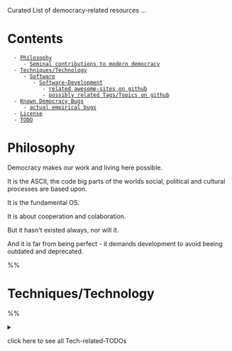 Curated List of democracy-related resources ... {{https://cdn.rawgit.com/sindresorhus/awesome/d7305f38d29fed78fa85652e3a63e154dd8e8829/media/badge.svg|awesome_badge}}

= Contents =
   - [[#Philosophy|Philosophy]]
      - [[#Philosophy#Seminal contributions to modern democracy|Seminal contributions to modern democracy]]
   - [[#Techniques/Technology|Techniques/Technology]]
      - [[#Techniques/Technology#Software|Software]]
         - [[#Techniques/Technology#Software#Software-Development|Software-Development]]
            - [[#Techniques/Technology#Software#Software-Development#related awesome-sites on github|related awesome-sites on github]]
            - [[#Techniques/Technology#Software#Software-Development#possibly related Tags/Topics on github|possibly related Tags/Topics on github]]
   - [[#Known Democracy Bugs|Known Democracy Bugs]]
      - [[#Known Democracy Bugs#actual empirical bugs|actual empirical bugs]]
   - [[#License|License]]
   - [[#TODO|TODO]]


= Philosophy =

Democracy makes our work and living here possible.

It is the ASCII, the code big parts of the worlds social, political and cultural processes are based upon.

It is the fundamental OS.

It is about cooperation and colaboration.

But it hasn't existed always, nor will it.

And it is far from being perfect - it demands development to avoid beeing outdated and deprecated.


%%{{{== Seminal contributions to modern democracy ==
== Seminal contributions to modern democracy ==
...rebasing

- [[http://oll.libertyfund.org|oll libertyfund org]]

| X | idea / author                                                               | key concepts                    | source-code  / other ressources                                                                                                  | timestamp/commit |
|---|-----------------------------------------------------------------------------|---------------------------------|----------------------------------------------------------------------------------------------------------------------------------|------------------|
|   | [[https://en.wikipedia.org/wiki/Equality|Equality]]                         | social, gender, racial equality |                                                                                                                                  |                  |
|   |                                                                             |                                 |                                                                                                                                  |                  |
|   | [[https://en.wikipedia.org/wiki/Liberty|Liberty]]                           | free will                       |                                                                                                                                  |                  |
|   |                                                                             | free expression / press         |                                                                                                                                  |                  |
|   | [[https://en.wikipedia.org/wiki/Pluralism_(political_theory)|Pluralism]]    |                                 |                                                                                                                                  |                  |
|   |                                                                             |                                 |                                                                                                                                  |                  |
|   | [[https://en.wikipedia.org/wiki/Magna_Carta|Magna_Carta]]                   | limiting feudality              | [[https://en.wikipedia.org/wiki/File:Magna_Carta_(British_Library_Cotton_MS_Augustus_II.106).jpg|jpg]]                           | 1215             |
|   |                                                                             |                                 |                                                                                                                                  |                  |
|   | [[https://en.wikipedia.org/wiki/Letterpress_printing|Letterpress_printing]] | technological development:      |                                                                                                                                  | 1440             |
|   |                                                                             | communication                   |                                                                                                                                  |                  |
|   |                                                                             |                                 |                                                                                                                                  |                  |
|   | [[https://en.wikipedia.org/wiki/Reformation|Protestant Reformation]]        | limiting catholicism            |                                                                                                                                  | 1517             |
|   |                                                                             |                                 |                                                                                                                                  |                  |
|   | [[https://en.wikipedia.org/wiki/John_Locke|John_Locke]]                     | liberalism                      | [[http://oll.libertyfund.org/titles/locke-the-two-treatises-of-civil-government-hollis-ed|two treatises of civil government]]    | 1689             |
|   |                                                                             |                                 |                                                                                                                                  |                  |
|   | [[https://en.wikipedia.org/wiki/Jean-Jacques_Burlamaqui|Burlamaqui]]        | checks and balances             | [[http://oll.libertyfund.org/titles/burlamaqui-the-principles-of-natural-and-politic-law|principles of natural and politic law]] | 1747             |
|   |                                                                             |                                 |                                                                                                                                  |                  |
|   | [[https://en.wikipedia.org/wiki/Jean-Jacques_Rousseaui|Rousseau]]           | general will                    | [[http://www.ibiblio.org/ml/libri/r/RousseauJJ_ContratSocial_p.pdf|ContratSocial_pdf]]                                           | 1762             |
|   |                                                                             |                                 |                                                                                                                                  |                  |
|   | [[https://en.wikipedia.org/wiki/Voltaire|Voltaire]]                         |                                 | [[http://oll.libertyfund.org/titles/voltaire-the-works-of-voltaire-vol-xix-philosophical-letters|philosophical letters]]         | 1765             |
|   |                                                                             |                                 |                                                                                                                                  |                  |
|   | [[https://en.wikipedia.org/wiki/Montesquieu|Montesquieu]]                   | republicanism                   | [[http://oll.libertyfund.org/titles/montesquieu-complete-works-4-vols-1777|complete works]]                                      | 1777             |
|   |                                                                             | separation of power             |                                                                                                                                  |                  |
|   |                                                                             |                                 |                                                                                                                                  |                  |
|   | [[https://en.wikipedia.org/wiki/Alexis_de_Tocqueville|Tocqueville]]         |                                 | [[http://oll.libertyfund.org/titles/tocqueville-de-la-democratie-en-amerique-4-vols-12th-ed-1848|de la democratie en amerique]]  | 1848             |
|   |                                                                             |                                 |                                                                                                                                  |                  |
|   |                                                                             |                                 |                                                                                                                                  |                  |
|   | [[https://en.wikipedia.org/wiki/Internet|modern Internet]]                  | technological development:      |                                                                                                                                  | 1990             |
|   |                                                                             | communication                   |                                                                                                                                  |                  |
|   |                                                                             |                                 |                                                                                                                                  |                  |
|   | [[https://en.wikipedia.org/wiki/Electronic_voting|electronic_voting]]       | technological development:      |                                                                                                                                  | 2004             |
|   |                                                                             | communication                   |                                                                                                                                  |                  |

%%}}}
                                                                                                 
= Techniques/Technology =
%% <details>
%% <summary>click here to see all Tech-related-TODOs</summary>
%% ```
%% == Assembly ==
%% === Representative Assembly ===
%% ===== Parliament =====
%% ```

== Monitoring ==
- [[http://www.internationaldemocracywatch.org|internationaldemocracywatch]]
- [[https://www.eiu.com/topic/democracy-index|eiu democracy index]]
- [[http://www.statewatch.org/|statewatch]]
- [[https://www.transparency.org/|transparency]]
- [[https://rsf.org/en/ranking|freedom of press]]

== Software ==
- [[https://en.wikipedia.org/wiki/Open-source_software|OpenSource]] / [[https://en.wikipedia.org/wiki/Free_and_open-source_software|Free_and_open source_software]]
- [[https://en.wikipedia.org/wiki/Linux|Linux]]
- [[https://en.wikipedia.org/wiki/GitHub|GitHub]] (but what if it gets bought by Microsoft?)


=== Software-Development ===
- [[https://humanetech.com/|humanetech]]
- [[https://democraciaenred.org/|democraciaenred]]
- [[https://www.opendemocracy.net|opendemocracy net]]

%%{{{==== on [[https://github.com|github]] ====

==== on [[https://github.com|github]] ====

| X  | [[https://github.com|github]]                                                 | project url / deployments                                             | topic                | activity / last commit                                                                                      | Stars                                                                                                       |
|----|-------------------------------------------------------------------------------|-----------------------------------------------------------------------|----------------------|-------------------------------------------------------------------------------------------------------------|-------------------------------------------------------------------------------------------------------------|
| 1  | [[https://github.com/DemocracyOS/democracyos|democracyos]]                    | [[http://democracyos.org/|democracyos]]                               |                      | {{https://img.shields.io/github/last-commit/democracyos/democracyos.svg?style=social|last commit}}          | {{https://img.shields.io/github/stars/democracyos/democracyos.svg?style=social&label=Stars|stars}}          |
|    |                                                                               | [[https://evoks.hu/|evoks]]                                           |                      |                                                                                                             |                                                                                                             |
|    |                                                                               | [[http://pjlr.democracyos.eu/|pjlr democracyos]]                      |                      |                                                                                                             |                                                                                                             |
| 2  | [[https://github.com/consul/consul|consul]]                                   |                                                                       |                      | {{https://img.shields.io/github/last-commit/consul/consul.svg?style=social|last commit}}                    | {{https://img.shields.io/github/stars/consul/consul.svg?style=social&label=Stars|stars}}                    |
|    |                                                                               | [[http://consulproject.org|consulproject]]                            |                      |                                                                                                             |                                                                                                             |
|    |                                                                               | [[https://decide.madrid.es/|decide madrid]]                           |                      |                                                                                                             |                                                                                                             |
| 4  | [[https://github.com/sinak/democracy.io|democracy io]]                        |                                                                       |                      | {{https://img.shields.io/github/last-commit/sinak/democracy.io.svg?style=social|last commit}}               | {{https://img.shields.io/github/stars/sinak/democracy.io.svg?style=social&label=Stars|stars}}               |
| 5  | [[https://github.com/civiwiki|civiwiki]]                                      | [[https://www.civiwiki.org/|civiwiki]]                                | masscommunication    | {{https://img.shields.io/github/last-commit/civiwiki/civiwiki.svg?style=social|last commit}}                | {{https://img.shields.io/github/stars/civiwiki/civiwiki.svg?style=social&label=Stars|stars}}                |
| 6  | [[https://github.com/openaustralia/publicwhip|publicwhip]]                    |                                                                       | votation/            | {{https://img.shields.io/github/last-commit/openaustralia/publicwhip.svg?style=social|last commit}}         | {{https://img.shields.io/github/stars/openaustralia/publicwhip.svg?style=social&label=Stars|stars}}         |
|    |                                                                               |                                                                       | results/             |                                                                                                             |                                                                                                             |
|    |                                                                               |                                                                       | control delegates    |                                                                                                             |                                                                                                             |
| 7  | [[https://github.com/roschaefer/rundfunk-mitbestimmen|rundfunk mitbestimmen]] | [[https://rundfunk-mitbestimmen.de/|rundfunk mitbestimmen]]           | votation/            | {{https://img.shields.io/github/last-commit/roschaefer/rundfunk-mitbestimmen.svg?style=social|last commit}} | {{https://img.shields.io/github/stars/roschaefer/rundfunk-mitbestimmen.svg?style=social&label=Stars|stars}} |
|    |                                                                               |                                                                       | results              |                                                                                                             |                                                                                                             |
|    |                                                                               |                                                                       | participation        |                                                                                                             |                                                                                                             |
| 8  | [[https://github.com/demokratie-live/democracy-client|democracy client]]      |                                                                       |                      | {{https://img.shields.io/github/last-commit/demokratie-live/democracy-client.svg?style=social|last commit}} | {{https://img.shields.io/github/stars/demokratie-live/democracy-client.svg?style=social&label=Stars|stars}} |
| 9  | [[https://github.com/mysociety/alaveteli|alaveteli]]                          | [[http://alaveteli.org|alaveteli org]]                                | control jurisdiction | {{https://img.shields.io/github/last-commit/mysociety/alaveteli.svg?style=social|last commit}}              | {{https://img.shields.io/github/stars/mysociety/alaveteli.svg?style=social&label=Stars|stars}}              |
| 10 | [[https://github.com/decidim/decidim|decidim]]                                | [[https://decidim.org/|decidim]]                                      | community/           | {{https://img.shields.io/github/last-commit/decidim/decidim.svg?style=social|last commit}}                  | {{https://img.shields.io/github/stars/decidim/decidim.svg?style=social&label=Stars|stars}}                  |
|    |                                                                               |                                                                       | government           |                                                                                                             |                                                                                                             |
|    |                                                                               | [[https://www.decidim.barcelona/|decidim barcel]]                     |                      |                                                                                                             |                                                                                                             |
|    |                                                                               | [[https://osallistu.hel.fi/|osallistu hel]]                           |                      |                                                                                                             |                                                                                                             |
|    |                                                                               | [[https://participa.castillalamancha.es/|participa castillalamancha]] |                      |                                                                                                             |                                                                                                             |
|    |                                                                               | [[https://erabaki.pamplona.es/|erabaki pamplona]]                     |                      |                                                                                                             |                                                                                                             |
|    |                                                                               | ...many more                                                          |                      |                                                                                                             |                                                                                                             |
|    |[[https://github.com/data4democracy.github.com|data4democracy]]                                                                               |                                                                       |                      |                                                                                                             |                                                                                                             |
%%}}}

%%{{{==== on [[https://gitlab.com|gitlab]] ====

==== on [[https://gitlab.com|gitlab]] ====
(first draft)

| X | [[https://gitlab.com|gitlab]]                                                          | project url / deployments | topic | activity / last commit | Stars |
|---|----------------------------------------------------------------------------------------|---------------------------|-------|------------------------|-------|
|   | [[https://gitlab.com/democracy-tools|democracy tools]]                                 |                           |       |                        |       |
|   | [[https://gitlab.com/sofistica/democracy|democracy]]                                   |                           |       |                        |       |
|   | [[https://gitlab.com/dormeno/your-priorities-app|your priorities app]]                 |                           |       |                        |       |
|   | [[https://gitlab.com/Enabl.ist/consul-pol|consul pol]]                                 |                           |       |                        |       |
|   | [[https://gitlab.com/ethan/democracy-box|democracy box]]                               |                           |       |                        |       |
|   | [[https://gitlab.com/karankohli13/sovereign|sovereign]] .                              |                           |       |                        |       |
|   | [[https://gitlab.com/mchase/democracy-plus|democracy plus]]                            |                           |       |                        |       |
|   | [[https://gitlab.com/hd-sunrise/javascript-democracy|javascript democracy]]            |                           |       |                        |       |
|   | [[https://gitlab.com/Syl20/pseudo-democracy-discord-bot|pseudo democracy discord bot]] |                           |       |                        |       |
|   | [[https://gitlab.com/Eudaimonstro/Steves-Rules-of-Order|Rules of Order]]               |                           |       |                        |       |
|   | [[https://gitlab.com/pwgd/platform-coop-governance|coop governance]]                   |                           |       |                        |       |
|   | [[https://gitlab.com/simple-direct-democracy/website|simple direct democracy website]] |                           |       |                        |       |
|   | [[https://gitlab.com/hrbrmstr/election-transparency|election transparency]]            |                           |       |                        |       |
|   | https://gitlab.com/gonzalop67/Democracy                                                |                           |       |                        |       |
%%}}}

%% [![Throughput Graph](https://graphs.waffle.io/neovim/neovim/throughput.svg)](https://waffle.io/neovim/neovim/metrics) TODO
%% https://github.com/EFForg/privacybadger

==== related awesome-sites on github ====
%% <details>
%% <summary>click here to more</summary>
%% ```
- [[https://github.com/engagingspaces/awesome-humane-tech|awesome humane tech]]
- [[https://github.com/learn-anything/humans|humans]]
- [[https://github.com/matiassingers/awesome-readme|awesome readme]]
- [[https://github.com/tanyuan/awesome-hci|awesome hci]]
- [[https://github.com/EticaAI/awesome-humanitarian-foss|awesome humanitarian foss]]
%% ```

==== possibly related Tags/Topics on github ====
%% <details>
%% <summary>click here to see more</summary>
%% ```
- [[https://github.com/topics/citizens|citizens]]
- [[https://github.com/topics/civic-tech|civic tech]]
- [[https://github.com/topics/decision-making|decision making]]
- [[https://github.com/topics/deliberation|deliberation]]
- [[https://github.com/topics/democracy-measures|democracy measures]]
- [[https://github.com/topics/democracy|democracy]]
- [[https://github.com/topics/democracynow|democracynow]]
- [[https://github.com/topics/e-participation|e-participation]]
- [[https://github.com/topics/liquid-democracy|liquid democracy]]
- [[https://github.com/topics/municipalities|municipalities]]
- [[https://github.com/topics/open-data|open data]]
- [[https://github.com/topics/parliamentary-data|parliamentary data]]
- [[https://github.com/topics/parliamentary-monitoring|parliamentary monitoring]]
- [[https://github.com/topics/political-science|political science]]
- [[https://github.com/topics/politics|politics]]
- [[https://github.com/topics/poll|poll]]
- [[https://github.com/topics/popular-proposals|popular proposals]]
- [[https://github.com/topics/right-to-know|right to know]]
- [[https://github.com/topics/social|social]]
- [[https://github.com/topics/vote|vote]]
- [[https://github.com/topics/voting|voting]]
%% ```


= Known Democracy Bugs =

== sistemic bugs ==
- monarchy
- constitutional monarchy
- dictatorship
- authoritarism 
   - due to inactivity/passivness
- authoritarism -> mentality -> beliefs -> education
- overrated importance of property
 
== actual empirical bugs ==
%% <details>
%% <summary>click here to see more</summary>
%% ```
- lack of participation
   - due to:
      - lack of motivation
         - due to:
            - lack of rights (mainly global level)
	       - governmental (jurisdictional) and social discrimination
            - lack of knowledge (education)
            - lack of knowledge (information)
            - lack of knowledge (communication)
            - lack of interest -> motivation
            - lack of institutional responsability -> education
            - lack of individual responsability -> education
            - lack of realistic (well-communicated) offers/projects
            - lack of access
	       - due to:
		  - mismanaged burocracy
		  - digital gap
		  - abusive manipulation of information -> fake-news
		  
- economic inequality
- corruption
   - power abuse
      - authoritarism
      - abusive manipulation of information
   - abundance -> property
- religious fanatism
- ecodestruction
%% ```

= License =
{{file:../images/public_domain.svg|Creative Commons 4.0}}

This work is licensed under [[http://creativecommons.org/licenses/by/4.0/|Creative Commons Attribution 4.0 International License]]


%% <details>
%% <summary>click here to see TODO</summary>
%% ```
= TODO =
- [ ] Content
   - [ ] github-list
      - [ ] complete list
      - [ ] organizse/sort list
	 - [ ] establish ranking criteria
   - [ ] Democracy Ecosystem
      - [ ] Liberal Culture 
   - [ ] Layers
      - [ ] recent layers:
	 - [ ] transparency-debate
%% ```

%% - [ ] Selfupdating list -> algorithm
   %% - [ ] scoring: https://github.com/unixorn/awesome-zsh-plugins/blob/master/zsh-plugin-assessor/zsh-plugin-assessor

%% - [o] Layout
%%    - [X] Badges
%%    - [ ] Images

%% [![dockeri.co](http://dockeri.co/image/_/node)](https://registry.hub.docker.com/_/node/)
